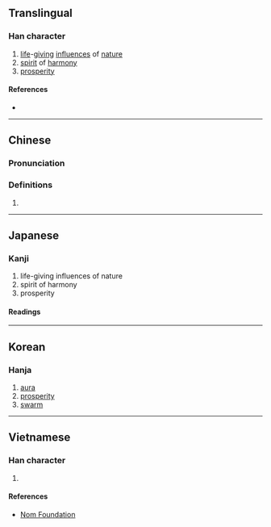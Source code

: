 {{also|氲}}
{{character info/new}}
==Translingual==

===Han character===
{{Han char|rn=84|rad=气|as=10|sn=14|four=80117|canj=ONWOT|ids=⿹气𥁕}}

# [[life]]-[[giving]] [[influence]]s of [[nature]]
# [[spirit]] of [[harmony]]
# [[prosperity]]

====References====
* {{Han ref|kx=0600.030|dkj=17075|dj=0992.060|hdz=32013.090|uh=6C33|ud=27699|bh=BA72|bd=47730}}

----

==Chinese==
{{zh-forms|s=氲}}

===Pronunciation===
{{zh-pron
|m=yūn
|c=wan1
|mc=y
|cat=n
}}

===Definitions===
{{zh-hanzi}}

# {{zh-only|氤氳}}

----

==Japanese==
{{ja-kanji-forms|氲|氳}}

===Kanji===
{{ja-kanji|grade=|rs=气10|shin=氲}}

# life-giving influences of nature
# spirit of harmony
# prosperity

====Readings====
{{ja-readings
|goon=うん
|kanon=うん
|kun=さかん-}}

----

==Korean==

===Hanja===
{{ko-hanja|hangeul=온|eumhun=|rv=on|mr=on|y=on}}

# [[aura]]
# [[prosperity]]
# [[swarm]]

----

==Vietnamese==

===Han character===
{{vi-readings|rs=气10|hanviet=[[giầm]], [[rầm]]}}

# {{defn|lang=vi|sort=气10}}

====References====
* [http://nomfoundation.org/common/nom_details.php?codepoint=6c33 Nom Foundation]